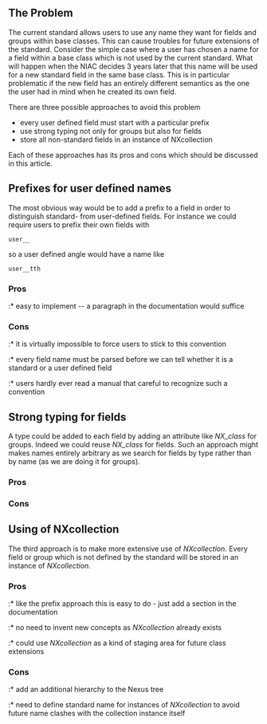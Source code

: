 == The Problem ==

The current standard allows users to use any name they want for fields and groups within base classes. 
This can cause troubles for future extensions of the standard.
Consider the simple case where a user has chosen a name for a field within a base class which is not used by the 
current standard. What will happen when the NIAC decides 3 years later that this name will be used for a new 
standard field in the same base class. This is in particular problematic if the new field has an entirely different 
semantics as the one the user had in mind when he created its own field.

There are three possible approaches to avoid this problem
* every user defined field must start with a particular prefix
* use strong typing not only for groups but also for fields
* store all non-standard fields in an instance of NXcollection

Each of these approaches has its pros and cons which should be discussed in this article.

== Prefixes for user defined names ==

The most obvious way would be to add a prefix to a field in order to distinguish 
standard- from user-defined fields. 
For instance we could require users to prefix their own fields with 
 user__
so a user defined angle would have a name like 
 user__tth

=== Pros ===
:* easy to implement -- a paragraph in the documentation would suffice

=== Cons ===
:* it is virtually impossible to force users to stick to this convention
:* every field name must be parsed before we can tell whether it is a standard or a user defined field
:* users hardly ever read a manual that careful to recognize such a convention

== Strong typing for fields ==

A type could be added to each field by adding an attribute like ''NX_class'' for groups. 
Indeed we could reuse ''NX_class'' for fields. 
Such an approach might makes names entirely arbitrary as we search for fields by type rather than by name (as we are doing
it for groups). 

=== Pros ===

=== Cons ===

== Using of NXcollection ==

The third approach is to make more extensive use of ''NXcollection''. Every field or group which is not defined by the
standard will be stored in an instance of ''NXcollection''. 

=== Pros ===
:* like the prefix approach this is easy to do - just add a section in the documentation
:* no need to invent new concepts as ''NXcollection'' already exists
:* could use ''NXcollection'' as a kind of staging area for future class extensions

=== Cons === 
:* add an additional hierarchy to the Nexus tree
:* need to define standard name for instances of ''NXcollection'' to avoid future name clashes with the collection instance itself
